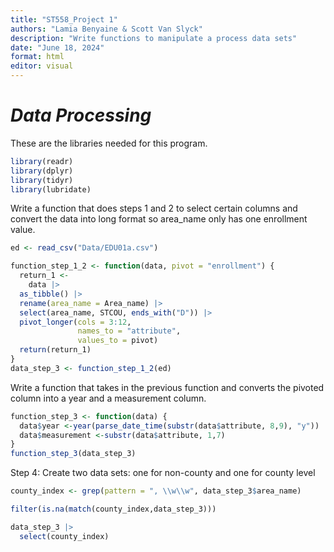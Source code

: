 ```yaml
---
title: "ST558_Project 1"
authors: "Lamia Benyaine & Scott Van Slyck"
description: "Write functions to manipulate a process data sets"
date: "June 18, 2024"
format: html
editor: visual
---
```


# *Data Processing*

These are the libraries needed for this program.

```r
library(readr)
library(dplyr)
library(tidyr)
library(lubridate)
```

Write a function that does steps 1 and 2 to select certain columns and convert the data into long format so area_name only has one enrollment value.

```r
ed <- read_csv("Data/EDU01a.csv")
```



```r
function_step_1_2 <- function(data, pivot = "enrollment") {
  return_1 <- 
    data |>
  as_tibble() |>
  rename(area_name = Area_name) |>
  select(area_name, STCOU, ends_with("D")) |>
  pivot_longer(cols = 3:12,
               names_to = "attribute", 
               values_to = pivot)
  return(return_1)
}
data_step_3 <- function_step_1_2(ed)

```

Write a function that takes in the previous function and converts the pivoted column into a year and a measurement column.

```r
function_step_3 <- function(data) {
  data$year <-year(parse_date_time(substr(data$attribute, 8,9), "y"))
  data$measurement <-substr(data$attribute, 1,7)
}
function_step_3(data_step_3)
```

Step 4: Create two data sets: one for non-county and one for county level

```r
county_index <- grep(pattern = ", \\w\\w", data_step_3$area_name)

filter(is.na(match(county_index,data_step_3)))

data_step_3 |>
  select(county_index)
```

